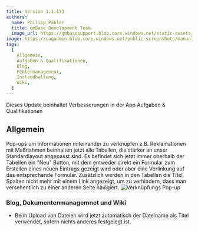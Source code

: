 ---
title: Version 1.1.173
authors:
  name: Philipp Pähler
  title: qmBase Development Team
  image_url: https://qmbasesupport.blob.core.windows.net/static-assets/img/persons/paehler_round.png
image: https://caqadmin.blob.core.windows.net/public-screenshots/manual-screenshots/Screenshot2022-06-29_defectGraph.png
tags:
  [
    Allgemein,
    Aufgaben & Qualifikationen,
    Blog,
    Fehlermanagement,
    Instandhaltung,
    Wiki,
  ]
---

Dieses Update beinhaltet Verbesserungen in der App Aufgaben & Qualifikationen

<!--truncate-->

## Allgemein

Pop-ups um Informationen miteinander zu verknüpfen z.B. Reklamationen mit Maßnahmen beinhalten jetzt alle Tabellen, die stärker an unser Standardlayout angepasst sind.
Es befindet sich jetzt immer oberhalb der Tabellen ein "Neu" Button, mit dem entweder direkt ein Formular zum Erstellen eines neuen Eintrags gezeigt wird oder aber eine Verlinkung auf das entsprechende Formular.
Zusätzlich werden in den Tabellen die Titel Spalten nicht mehr mit einem Link angezeigt, um zu verhindern, dass man versehentlich zu einer anderen Seite navigiert.
![Verknüpfungs Pop-up](https://caqadmin.blob.core.windows.net/public-screenshots/manual-screenshots/Screenshot2022-06-29_connectionModal.png)

### Blog, Dokumentenmanagemnet und Wiki

- Beim Upload von Dateien wird jetzt automatisch der Dateiname als Titel verwendet, sofern nichts anderes festgelegt ist.
